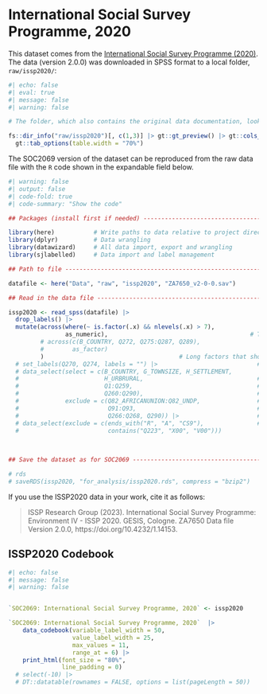 
# International Social Survey Programme, 2020

This dataset comes from the [International Social Survey Programme (2020)](https://www.gesis.org/en/issp/modules/issp-modules-by-topic/environment/2020). The data (version 2.0.0) was downloaded in SPSS format to a local folder, `raw/issp2020/`:

```r
#| echo: false
#| eval: true
#| message: false
#| warning: false

# The folder, which also contains the original data documentation, looks like this:

fs::dir_info("raw/issp2020")[, c(1,3)] |> gt::gt_preview() |> gt::cols_align(align = "left") |>
  gt::tab_options(table.width = "70%")

```

The SOC2069 version of the dataset can be reproduced from the raw data file with the `R` code shown in the expandable field below.

```r
#| warning: false
#| output: false
#| code-fold: true
#| code-summary: "Show the code"

## Packages (install first if needed) ----------------------------------------------------------------------------------------

library(here)           # Write paths to data relative to project directory on both Win and Mac
library(dplyr)          # Data wrangling
library(datawizard)     # All data import, export and wrangling
library(sjlabelled)     # Data import and label management

## Path to file --------------------------------------------------------------------------------------------------------------

datafile <- here("Data", "raw", "issp2020", "ZA7650_v2-0-0.sav")

## Read in the data file -----------------------------------------------------------------------------------------------------

issp2020 <- read_spss(datafile) |> 
  drop_labels() |> 
  mutate(across(where(~ is.factor(.x) && nlevels(.x) > 7), 
                as_numeric),                                        # Turn long factors to labelled numeric
         # across(c(B_COUNTRY, Q272, Q275:Q287, Q289), 
         #        as_factor)
         )                                      # Long factors that should stay categorical
  # set_labels(Q270, Q274, labels = "") |>                            # Pure numeric, no labels needed
  # data_select(select = c(B_COUNTRY, G_TOWNSIZE, H_SETTLEMENT,
  #                        H_URBRURAL,                                # Technical variables
  #                        Q1:Q259,                                   # Core variables
  #                        Q260:Q290),                                # Demographic and socio-economic variables
  #             exclude = c(Q82_AFRICANUNION:Q82_UNDP,                # Exclude: region specific,
  #                         Q91:Q93,                                  # knowledge test,
  #                         Q266:Q268, Q290)) |>                      # too detailed
  # data_select(exclude = c(ends_with("R", "A", "CS9"),               # recoded, country-specific
  #                         contains("Q223", "X00", "V00")))

  
  
## Save the dataset as for SOC2069 --------------------------------------------------------------------------------------

# rds
# saveRDS(issp2020, "for_analysis/issp2020.rds", compress = "bzip2")


```


If you use the ISSP2020 data in your work, cite it as follows:

  > ISSP Research Group (2023). International Social Survey Programme: Environment IV - ISSP 2020. GESIS, Cologne. ZA7650 Data file Version 2.0.0, https://doi.org/10.4232/1.14153.



## ISSP2020 Codebook

```r
#| echo: false
#| message: false
#| warning: false


`SOC2069: International Social Survey Programme, 2020` <- issp2020 

`SOC2069: International Social Survey Programme, 2020`  |> 
    data_codebook(variable_label_width = 50, 
                  value_label_width = 25,
                  max_values = 11,
                  range_at = 6) |> 
    print_html(font_size = "80%",
               line_padding = 0)
  # select(-10) |>
  # DT::datatable(rownames = FALSE, options = list(pageLength = 50))
```




